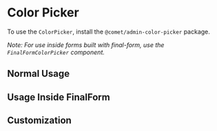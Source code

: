 

<Meta of={ColorPickerStories} />

# Color Picker

To use the `ColorPicker`, install the `@comet/admin-color-picker` package.

_Note: For use inside forms built with final-form, use the `FinalFormColorPicker` component._

## Normal Usage

<Canvas>
    <Story of={ColorPickerStories.Basic} />
</Canvas>

## Usage Inside FinalForm

<Canvas>
    <Story of={ColorPickerStories.FinalForm} />
</Canvas>

## Customization

<Canvas>
    <Story of={ColorPickerStories.Customized} />
</Canvas>
